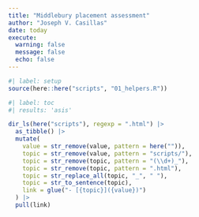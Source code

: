 ```yaml
---
title: "Middlebury placement assessment"
author: "Joseph V. Casillas"
date: today
execute: 
  warning: false
  message: false
  echo: false
---
```


```r
#| label: setup
source(here::here("scripts", "01_helpers.R"))
```


```r
#| label: toc
#| results: 'asis'

dir_ls(here("scripts"), regexp = ".html") |> 
  as_tibble() |> 
  mutate(
    value = str_remove(value, pattern = here("")), 
    topic = str_remove(value, pattern = "scripts/"), 
    topic = str_remove(topic, pattern = "(\\d+)_"), 
    topic = str_remove(topic, pattern = ".html"), 
    topic = str_replace_all(topic, "_", " "), 
    topic = str_to_sentence(topic), 
    link = glue("- [{topic}]({value})")
  ) |> 
  pull(link)
```


